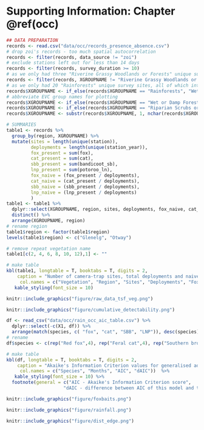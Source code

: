 # Supporting Information: Chapter \@ref(occ) {#occ-app}

\newpage


```r

## DATA PREPARATION
records <- read.csv("data/occ/records_presence_absence.csv")
# drop zoi's records - too much spatial autocorrelation
records <- filter(records, data_source != "zoi")
# exclude stations left out for less than 14 days
records <- filter(records, survey_duration >= 10)
# as we only had three "Riverine Grassy Woodlands or Forests" unique survey sites --> drop em
records <- filter(records, XGROUPNAME != "Riverine Grassy Woodlands or Forests")
# as we only had 20 "Rainforests" unique survey sites, all of which interspersed in "Wet Forests" in the Otways, reclassify as "Wet Forests". 
records$XGROUPNAME <- if_else(records$XGROUPNAME == "Rainforests", "Wet or Damp Forests", as.character(records$XGROUPNAME))
# abbreviate EVC group names for plotting
records$XGROUPNAME <- if_else(records$XGROUPNAME == "Wet or Damp Forests", "Wet Forests", records$XGROUPNAME)
records$XGROUPNAME <- if_else(records$XGROUPNAME == "Riparian Scrubs or Swampy Scrubs and Woodlands", "Swampy Scrubs", records$XGROUPNAME)
records$XGROUPNAME <- substr(records$XGROUPNAME, 1, nchar(records$XGROUPNAME) - 1)

# SUMMARIES
table1 <- records %>%
  group_by(region, XGROUPNAME) %>%
  mutate(sites = length(unique(station)),
         deployments = length(unique(station_year)),
         fox_present = sum(fox),
         cat_present = sum(cat),
         sbb_present = sum(bandicoot_sb),
         lnp_present = sum(potoroo_ln),
         fox_naive = (fox_present / deployments),
         cat_naive = (cat_present / deployments),
         sbb_naive = (sbb_present / deployments),
         lnp_naive = (lnp_present / deployments)
         )
table1 <- table1 %>%
  dplyr::select(XGROUPNAME, region, sites, deployments, fox_naive, cat_naive, sbb_naive, lnp_naive)  %>% 
  distinct() %>%
  arrange(XGROUPNAME, region)
# rename region 
table1$region <- factor(table1$region)
levels(table1$region) <- c("Glenelg", "Otway")

# remove repeat vegetation name
table1[c(2, 4, 6, 8, 10, 12),1] <- ""

# make table
kbl(table1, longtable = T, booktabs = T, digits = 2,
    caption = "Number of camera-trap sites, total deployments and naive occupancy rates for red foxes, feral cats, southern brown bandicoots (SBB) and long-nosed potoroos (LNP) within Ecological Vegetation Class groups across two broad regions in south-west Victoria, Australia.",
     col.names = c("Vegetation", "Region", "Sites", "Deployments", "Fox", "Cat", "SBB", "LNP")) %>% 
   kable_styling(font_size = 10)
```

\newpage


```r
knitr::include_graphics("figure/raw_data_tsf_veg.png")
```


\newpage


```r
knitr::include_graphics("figure/cumulative_detectability.png")
```

\newpage


```r

df <- read_csv("data/occ/rain_occ_aic_table.csv") %>%
  dplyr::select(-c(X1, df)) %>% 
  arrange(match(species, c( "fox", "cat", "SBB", "LNP")), desc(species))
# rename
df$species <- c(rep("Red fox",4), rep("Feral cat",4), rep("Southern brown bandicoot",4), rep("Long-nosed potoroo",4))

# make table
kbl(df, longtable = T, booktabs = T, digits = 2, 
    caption = "Akaike's Information Criterion values for generalised additive models with different rainfall periods.",
     col.names = c("Species", "Months", "AIC", "dAIC"))  %>% 
   kable_styling(font_size = 10) %>% 
  footnote(general = c("AIC - Akaike's Information Criterion score",
                     "dAIC - difference between AIC of this model and the model with smallest AIC"))

```

\newpage


```r
knitr::include_graphics("figure/foxbaits.png")
```



\newpage


```r
knitr::include_graphics("figure/rainfall.png")
```

\newpage


```r
knitr::include_graphics("figure/dist_edge.png")
```


